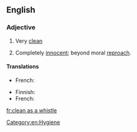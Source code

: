 ==English==

===Adjective===
{{head|en|adjective|head=(as) [[clean]] as a [[whistle]]}}

# {{context|simile|lang=en}} Very [[clean]]
# {{context|simile|lang=en}} Completely [[innocent]]; beyond moral [[reproach]].

====Translations====
{{trans-top|Very clean}}
* French: {{t+|fr|propre comme un sou neuf}}
{{trans-mid}}
{{trans-bottom}}
{{trans-top|Completely innocent}}
* Finnish: {{t|fi|puhdas kuin pulmunen}}
* French: {{t+|fr|blanc comme neige}}
{{trans-mid}}
{{trans-bottom}}

[[Category:en:Hygiene]]

[[fr:clean as a whistle]]